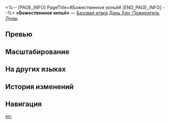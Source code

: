 <%-- [PAGE_INFO]
PageTitle=#Божественное копьё#
[END_PAGE_INFO] --%>
{{Навык Инфобокс
|Название         = Божественное копьё
|Изображение      = Навык Божественное копьё.png
|Персонаж         = Дань Хэн Пожиратель Луны
|Тип              = Базовая атака
|Тэг              = Взрывная атака
|УронСтойк        = 30 (основная цель)<br />10
|ЭнергияГен       = 35
|Энергия          = 
|Длительность     = 
|Описание         = Выполняет 5 ударов, которые наносят выбранному противнику мнимый урон, равный {{Цвет|Выделенный|190%—418%}} от силы атаки Дань Хэна: Пожирателя Луны. Начиная с 4 удара также наносит соседним целям мнимый урон, равный {{Цвет|Выделенный|30%—66%}} от его силы атаки.
|Свойство1        = 
|Масштабирование1 = 
}}
'''«Божественное копьё»''' — [[Базовая атака]] [[Дань Хэн: Пожиратель Луны]].

==Превью==
{{Превью
|Файл = Божественное копьё Превью
}}

==Масштабирование==
{{Масштабирование навыка|тип=Базовая атака
|190%;228%;266%;304%;342%;380%;418%;456%;494%;532%
|30%;36%;42%;48%;54%;60%;66%;72%;78%;84%
}}

==На других языках==
{{На других языках
|en   = Divine Spear
|zhs  = 天矢阴
|zht  = 天矢陰
|ja   = {{Rubi|天矢陰|てんしいん}}
|ko   = 신성의 창
|es   = Lanza divina
|fr   = Lance divine
|ru   = Божественное копьё
|th   = Divine Spear
|vi   = Ngọn Giáo Thánh Thần
|de   = Himmlischer Speer
|id   = Divine Spear
|pt   = Lança Divina
}}

==История изменений==
{{История изменений|3.5}}

==Навигация==
{{Навык Навбокс|Дань Хэн Пожиратель Луны}}

[[en:]]